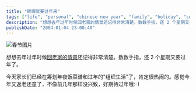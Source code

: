 ```yaml
---
title: "转眼就要过年来"
tags: ["life", "personal", "chinese new year", "family", "holiday", "celebration"]
description: "想想去年过年时候回老家的情景还记得非常清楚。数数手指，还 2 个星期又要过年了。今天家长们已经在筹划年夜饭菜谱和过年的“组织生活“了，肯定很热闹的。感觉今年又返老还童了，不像前几年那样没兴致，好期待过年哦:-)"
publishDate: "2004-01-04 23:00:40"
---
```


![春节图片](http://blog.xdanger.com/archives/pics/20040104a.jpg)

想想去年过年时候[回老家的情景](http://gallery.xdanger.com/2003/blighty/)还记得非常清楚。数数手指，还 2 个星期又要过年了。

今天家长们已经在筹划年夜饭菜谱和过年的"组织生活"了，肯定很热闹的。感觉今年又返老还童了，不像前几年那样没兴致，好期待过年哦:-)
